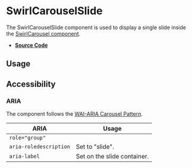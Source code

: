
<Meta title="Components/SwirlCarouselSlide" />

# SwirlCarouselSlide

The SwirlCarouselSlide component is used to display a single slide inside the
[SwirlCarousel component](?path=/docs/components-swirldescriptionlist--docs).

- **[Source Code](https://github.com/flip-corp/swirl/tree/main/packages/swirl-components/src/components/swirl-carousel-slide)**

## Usage

<Canvas of={Stories.SwirlCarouselSlide} sourceState="shown"></Canvas>

<Controls of={Stories.SwirlCarouselSlide} />

## Accessibility

### ARIA

The component follows the
[WAI-ARIA Carousel Pattern](https://www.w3.org/WAI/ARIA/apg/patterns/carousel/).

| ARIA                   | Usage                       |
| ---------------------- | --------------------------- |
| `role="group"`         |                             |
| `aria-roledescription` | Set to "slide".             |
| `aria-label`           | Set on the slide container. |
